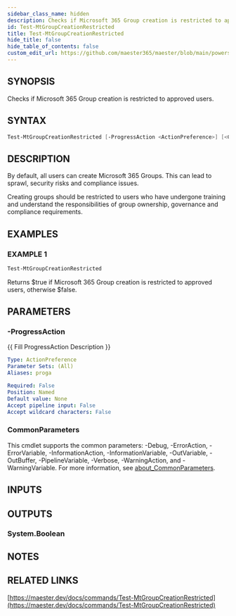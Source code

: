 ```yaml
---
sidebar_class_name: hidden
description: Checks if Microsoft 365 Group creation is restricted to approved users.
id: Test-MtGroupCreationRestricted
title: Test-MtGroupCreationRestricted
hide_title: false
hide_table_of_contents: false
custom_edit_url: https://github.com/maester365/maester/blob/main/powershell/public/Test-MtGroupCreationRestricted.ps1
---
```


## SYNOPSIS

Checks if Microsoft 365 Group creation is restricted to approved users.

## SYNTAX

```powershell
Test-MtGroupCreationRestricted [-ProgressAction <ActionPreference>] [<CommonParameters>]
```

## DESCRIPTION

By default, all users can create Microsoft 365 Groups.
This can lead to sprawl, security risks and compliance issues.

Creating groups should be restricted to users who have undergone training and understand the responsibilities of group ownership, governance and compliance requirements.

## EXAMPLES

### EXAMPLE 1

```powershell
Test-MtGroupCreationRestricted
```

Returns $true if Microsoft 365 Group creation is restricted to approved users, otherwise $false.

## PARAMETERS

### -ProgressAction

\{\{ Fill ProgressAction Description \}\}

```yaml
Type: ActionPreference
Parameter Sets: (All)
Aliases: proga

Required: False
Position: Named
Default value: None
Accept pipeline input: False
Accept wildcard characters: False
```

### CommonParameters

This cmdlet supports the common parameters: -Debug, -ErrorAction, -ErrorVariable, -InformationAction, -InformationVariable, -OutVariable, -OutBuffer, -PipelineVariable, -Verbose, -WarningAction, and -WarningVariable. For more information, see [about_CommonParameters](http://go.microsoft.com/fwlink/?LinkID=113216).

## INPUTS

## OUTPUTS

### System.Boolean

## NOTES

## RELATED LINKS

[https://maester.dev/docs/commands/Test-MtGroupCreationRestricted](https://maester.dev/docs/commands/Test-MtGroupCreationRestricted)
